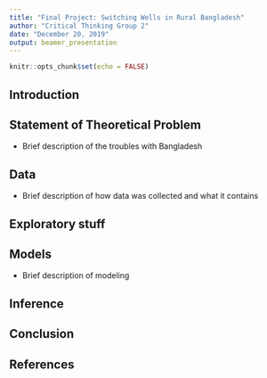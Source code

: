 ```yaml
---
title: "Final Project: Switching Wells in Rural Bangladesh"
author: "Critical Thinking Group 2"
date: "December 20, 2019"
output: beamer_presentation
---
```


```r
knitr::opts_chunk$set(echo = FALSE)
```

## Introduction



## Statement of Theoretical Problem

* Brief description of the troubles with Bangladesh



## Data

* Brief description of how data was collected and what it contains



## Exploratory stuff



## Models

* Brief description of modeling



## Inference



## Conclusion



## References



